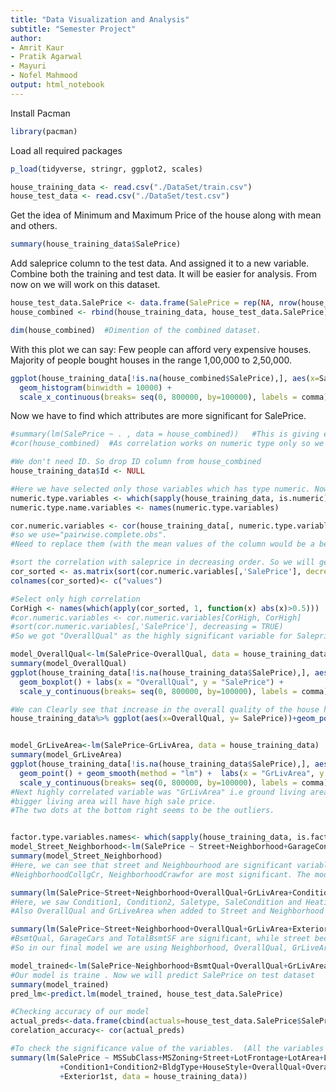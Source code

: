 ```yaml
---
title: "Data Visualization and Analysis"
subtitle: "Semester Project"
author: 
- Amrit Kaur
- Pratik Agarwal
- Mayuri
- Nofel Mahmood
output: html_notebook
---
```


Install Pacman
```r
library(pacman)
```

Load all required packages
```r
p_load(tidyverse, stringr, ggplot2, scales)

house_training_data <- read.csv("./DataSet/train.csv")
house_test_data <- read.csv("./DataSet/test.csv")
```
Get the idea of Minimum and Maximum Price of the house along with mean and others.
```r
summary(house_training_data$SalePrice)
```

Add saleprice column to the test data. And assigned it to a new variable. 
Combine both the training and test data. It will be easier for analysis. From now on we will work on this dataset.

```r

house_test_data.SalePrice <- data.frame(SalePrice = rep(NA, nrow(house_test_data)), house_test_data[,])
house_combined <- rbind(house_training_data, house_test_data.SalePrice)

dim(house_combined)  #Dimention of the combined dataset. 
```

With this plot we can say: 
Few people can afford very expensive houses.
Majority of people bought houses in the range 1,00,000 to 2,50,000.
```r

ggplot(house_training_data[!is.na(house_combined$SalePrice),], aes(x=SalePrice)) +
  geom_histogram(binwidth = 10000) +
  scale_x_continuous(breaks= seq(0, 800000, by=100000), labels = comma)
```

Now we have to find which attributes are more significant for SalePrice.
```r

#summary(lm(SalePrice ~ . , data = house_combined))   #This is giving error because some variables have less than 2 levels.
#cor(house_combined)  #As correlation works on numeric type only so we cant check this on entire dataset. 

#We don't need ID. So drop ID column from house_combined
house_training_data$Id <- NULL

#Here we have selected only those variables which has type numeric. Now we can check there correlation with SalePrice
numeric.type.variables <- which(sapply(house_training_data, is.numeric))
numeric.type.name.variables <- names(numeric.type.variables)

cor.numeric.variables <- cor(house_training_data[, numeric.type.variables], use="pairwise.complete.obs")  #Lot of NA's . 
#so we use="pairwise.complete.obs".
#Need to replace them (with the mean values of the column would be a better option). 

#sort the correlation with saleprice in decreasing order. So we will get the highly correlated variable at the top.
cor_sorted <- as.matrix(sort(cor.numeric.variables[,'SalePrice'], decreasing = TRUE))
colnames(cor_sorted)<- c("values")

#Select only high correlation
CorHigh <- names(which(apply(cor_sorted, 1, function(x) abs(x)>0.5)))
#cor.numeric.variables <- cor.numeric.variables[CorHigh, CorHigh]
#sort(cor.numeric.variables[,'SalePrice'], decreasing = TRUE)
#So we got "OverallQual" as the highly significant variable for Saleprice and after that we "GrLivArea" and so on..

model_OverallQual<-lm(SalePrice~OverallQual, data = house_training_data)
summary(model_OverallQual)
ggplot(house_training_data[!is.na(house_training_data$SalePrice),], aes(x= factor(OverallQual), y = SalePrice)) +
  geom_boxplot() + labs(x = "OverallQual", y = "SalePrice") + 
  scale_y_continuous(breaks= seq(0, 800000, by=100000), labels = comma)

#We can Clearly see that increase in the overall quality of the house has increased the saleprice of the house.
house_training_data%>% ggplot(aes(x=OverallQual, y= SalePrice))+geom_point()+geom_smooth(method = "lm")+scale_y_continuous(breaks = seq(0,800000, by=100000))


model_GrLiveArea<-lm(SalePrice~GrLivArea, data = house_training_data)
summary(model_GrLiveArea)
ggplot(house_training_data[!is.na(house_training_data$SalePrice),], aes(x= GrLivArea, y = SalePrice)) +
  geom_point() + geom_smooth(method = "lm") +  labs(x = "GrLivArea", y = "SalePrice") + 
  scale_y_continuous(breaks= seq(0, 800000, by=100000), labels = comma)
#Next highly correlated variable was "GrLivArea" i.e ground living area square feet. Which also makes sense as the house with
#bigger living area will have high sale price. 
#The two dots at the bottom right seems to be the outliers.


factor.type.variables.names<- which(sapply(house_training_data, is.factor))%>% names()
model_Street_Neighborhood<-lm(SalePrice ~ Street+Neighborhood+GarageCond+KitchenQual+MiscFeature, data = house_training_data)
summary(model_Street_Neighborhood)
#Here, we can see that street and Neighbourhood are significant variables effecting the SalesPrice of an house. The dummy Variables StreetPave,
#NeighborhoodCollgCr, NeighborhoodCrawfor are most significant. The model is very good because it has a high R valu??

summary(lm(SalePrice~Street+Neighborhood+OverallQual+GrLivArea+Condition1+Condition2+SaleCondition+SaleType+Heating, data = house_training_data))
#Here, we saw Condition1, Condition2, Saletype, SaleCondition and Heating are not that significant when grouped with Street and Neighbourhood. So we will not take this model.
#Also OverallQual and GrLiveArea when added to Street and Neighborhood are seen as significant for SalePrice. So we will group these 4 together and consider them to train our model for further prediction.

summary(lm(SalePrice~Street+Neighborhood+OverallQual+GrLivArea+Exterior1st+Exterior2nd+GarageCars+GarageArea+BsmtQual+TotalBsmtSF+BsmtCond+FullBath+BsmtFinType1+BsmtFinType2, data = house_training_data))
#BsmtQual, GarageCars and TotalBsmtSF are significant, while street became less significant. 
#So in our final model we are using Neighborhood, OverallQual, GrLiveArea, GarageCars, BsmtCond, TotalBsmtSF for prediction on our test data.

model_trained<-lm(SalePrice~Neighborhood+BsmtQual+OverallQual+GrLivArea+GarageCars+TotalBsmtSF, data = house_training_data)
#Our model is traine . Now we will predict SalePrice on test dataset
summary(model_trained)
pred_lm<-predict.lm(model_trained, house_test_data.SalePrice)

#Checking accuracy of our model
actual_preds<-data.frame(cbind(actuals=house_test_data.SalePrice$SalePrice, predicteds =  pred_lm))
corelation_accuracy<- cor(actual_preds)

#To check the significance value of the variables.  (All the variables are not included)
summary(lm(SalePrice ~ MSSubClass+MSZoning+Street+LotFrontage+LotArea+LotShape+LandContour+LotConfig+LandSlope+Neighborhood
           +Condition1+Condition2+BldgType+HouseStyle+OverallQual+OverallCond+YearBuilt+YearRemodAdd+RoofMatl
           +Exterior1st, data = house_training_data))

```

